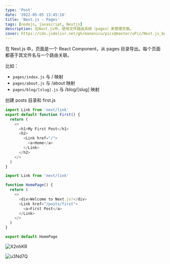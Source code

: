 ```yaml
---
type: 'Post'
date: '2022-05-05 13:45:16'
title: 'Next.js - Pages'
tags: [nodejs, javascript, Nextjs]
description: 在Next.js中，使用文件路由系统（pages）来管理页面。
cover: https://cdn.jsdelivr.net/gh/manonicu/pics@master/uPic/Next.js_bg.svg
---
```


在 Next.js 中，页面是一个 React Component，从 pages 目录导出。每个页面都基于其文件名与一个路由关联。

比如：

- `pages/index.js` 与 / 映射
- `pages/about.js` 与 /about 映射
- `pages/blog/[slug].js` 与 /blog/[slug] 映射

创建 posts 目录和 first.js

```js first.js
import Link from 'next/link'
export default function First() {
  return (
    <>
      <h1>My First Post</h1>
      <h2>
        <Link href="/">
          <a>Home</a>
        </Link>
      </h2>
    </>
  )
}
```

```js index.js
import Link from 'next/link'

function HomePage() {
  return (
    <>
      <div>Welcome to Next.js!</div>
      <Link href="/posts/first">
        <a>First Post</a>
      </Link>
    </>
  )
}

export default HomePage
```

![X2nhKR](https://cdn.jsdelivr.net/gh/manonicu/pics@master/uPic/X2nhKR.png)

![u3Nd7Q](https://cdn.jsdelivr.net/gh/manonicu/pics@master/uPic/u3Nd7Q.png)

